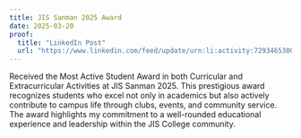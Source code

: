 ```yaml
---
title: JIS Sanman 2025 Award
date: 2025-03-20
proof:
  title: "LinkedIn Post"
  url: "https://www.linkedin.com/feed/update/urn:li:activity:7293465300241448960/"
---
```


Received the Most Active Student Award in both Curricular and Extracurricular Activities at JIS Sanman 2025. This prestigious award recognizes students who excel not only in academics but also actively contribute to campus life through clubs, events, and community service. The award highlights my commitment to a well-rounded educational experience and leadership within the JIS College community.
